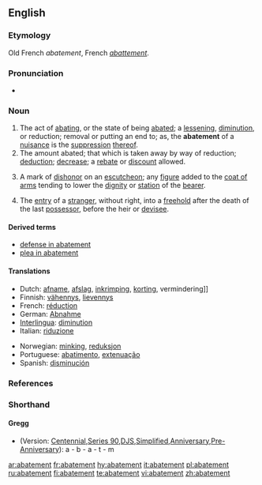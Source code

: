 {{wikisource1911Enc|Abatement}}
{{wikipedia}}
==English==

===Etymology===
Old French ''abatement'', French ''[[abattement]]''.

===Pronunciation===
*{{audio|en-us-abatement.ogg|Audio (US)}}

===Noun===
{{en-noun}}

# The act of [[abating]], or the state of being [[abate]]d; a [[lessening]], [[diminution]], or reduction; removal or putting an end to; as, the '''abatement''' of a [[nuisance]] is the [[suppression]] [[thereof]].
# The amount abated; that which is taken away by way of reduction; [[deduction]]; [[decrease]]; a [[rebate]] or [[discount]] allowed.
# {{heraldry}} A mark of [[dishonor]] on an [[escutcheon]]; any [[figure]] added to the [[coat of arms]] tending to lower the [[dignity]] or [[station]] of the [[bearer]].
# {{law}} The [[entry]] of a [[stranger]], without right, into a [[freehold]] after the death of the last [[possessor]], before the heir or [[devisee]].

====Derived terms====
* [[defense in abatement]]
* [[plea in abatement]]

====Translations====
{{trans-top|the act of abating or the state of being abated}}
*Dutch: [[afname]], [[afslag]], [[inkrimping]], [[korting]], vermindering]]
*Finnish: [[vähennys]], [[lievennys]]
*French: [[réduction]] {{f}}
*German: [[Abnahme]] {{f}}
*[[Interlingua]]: [[diminution]]
*Italian: [[riduzione]]
{{trans-mid}}
*Norwegian: [[minking]], [[reduksjon]]
*Portuguese: [[abatimento]], [[extenuação]]
*Spanish: [[disminución]]
{{trans-bottom}}

===References===
{{R:Heraldry 1862}}

===Shorthand===

====Gregg====
* (Version: [http://en.wikipedia.org/wiki/Gregg_Shorthand#Centennial_Gregg_Shorthand Centennial],[http://en.wikipedia.org/wiki/Gregg_Shorthand#Series_90_Gregg_Shorthand Series 90],[http://en.wikipedia.org/wiki/Gregg_Shorthand#Diamond_Jubilee_Gregg_Shorthand  DJS],[http://en.wikipedia.org/wiki/Gregg_Shorthand#Simplified_Gregg_Shorthand Simplified],[http://en.wikipedia.org/wiki/Gregg_Shorthand#Anniversary_Gregg_Shorthand Anniversary],[http://en.wikipedia.org/wiki/Gregg_Shorthand#Pre-Anniversary_Gregg_Shorthand Pre-Anniversary]): a - b - a - t - m

[[ar:abatement]]
[[fr:abatement]]
[[hy:abatement]]
[[it:abatement]]
[[pl:abatement]]
[[ru:abatement]]
[[fi:abatement]]
[[te:abatement]]
[[vi:abatement]]
[[zh:abatement]]